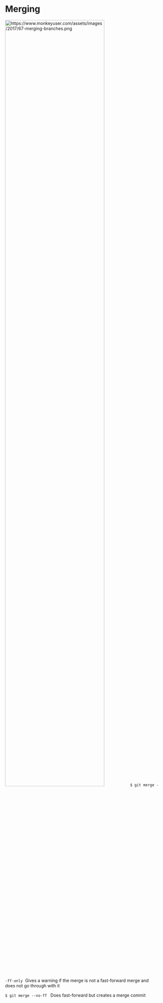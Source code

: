 # Merging
![https://www.monkeyuser.com/assets/images/2017/67-merging-branches.png](img/merging.png){ width=80% } 
`$ git merge --ff-only`\  
Gives a warning if the merge is not a fast-forward merge and does not go through with it

`$ git merge --no-ff`  \  
Does fast-forward but creates a merge commit 
